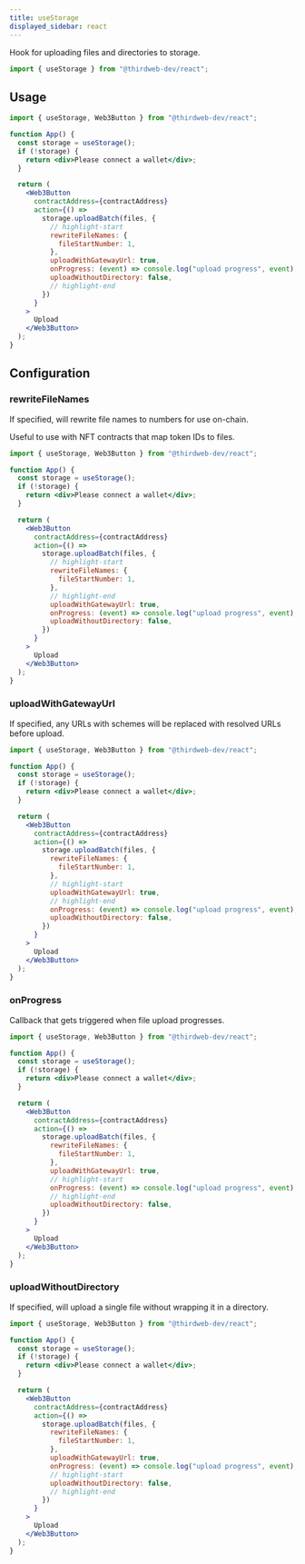 ```yaml
---
title: useStorage
displayed_sidebar: react
---
```


Hook for uploading files and directories to storage.

```jsx
import { useStorage } from "@thirdweb-dev/react";
```

## Usage

```jsx
import { useStorage, Web3Button } from "@thirdweb-dev/react";

function App() {
  const storage = useStorage();
  if (!storage) {
    return <div>Please connect a wallet</div>;
  }

  return (
    <Web3Button
      contractAddress={contractAddress}
      action={() =>
        storage.uploadBatch(files, {
          // highlight-start
          rewriteFileNames: {
            fileStartNumber: 1,
          },
          uploadWithGatewayUrl: true,
          onProgress: (event) => console.log("upload progress", event),
          uploadWithoutDirectory: false,
          // highlight-end
        })
      }
    >
      Upload
    </Web3Button>
  );
}
```

## Configuration

### rewriteFileNames

If specified, will rewrite file names to numbers for use on-chain.

Useful to use with NFT contracts that map token IDs to files.

```jsx
import { useStorage, Web3Button } from "@thirdweb-dev/react";

function App() {
  const storage = useStorage();
  if (!storage) {
    return <div>Please connect a wallet</div>;
  }

  return (
    <Web3Button
      contractAddress={contractAddress}
      action={() =>
        storage.uploadBatch(files, {
          // highlight-start
          rewriteFileNames: {
            fileStartNumber: 1,
          },
          // highlight-end
          uploadWithGatewayUrl: true,
          onProgress: (event) => console.log("upload progress", event),
          uploadWithoutDirectory: false,
        })
      }
    >
      Upload
    </Web3Button>
  );
}
```

### uploadWithGatewayUrl

If specified, any URLs with schemes will be replaced with resolved URLs before upload.

```jsx
import { useStorage, Web3Button } from "@thirdweb-dev/react";

function App() {
  const storage = useStorage();
  if (!storage) {
    return <div>Please connect a wallet</div>;
  }

  return (
    <Web3Button
      contractAddress={contractAddress}
      action={() =>
        storage.uploadBatch(files, {
          rewriteFileNames: {
            fileStartNumber: 1,
          },
          // highlight-start
          uploadWithGatewayUrl: true,
          // highlight-end
          onProgress: (event) => console.log("upload progress", event),
          uploadWithoutDirectory: false,
        })
      }
    >
      Upload
    </Web3Button>
  );
}
```

### onProgress

Callback that gets triggered when file upload progresses.

```jsx
import { useStorage, Web3Button } from "@thirdweb-dev/react";

function App() {
  const storage = useStorage();
  if (!storage) {
    return <div>Please connect a wallet</div>;
  }

  return (
    <Web3Button
      contractAddress={contractAddress}
      action={() =>
        storage.uploadBatch(files, {
          rewriteFileNames: {
            fileStartNumber: 1,
          },
          uploadWithGatewayUrl: true,
          // highlight-start
          onProgress: (event) => console.log("upload progress", event),
          // highlight-end
          uploadWithoutDirectory: false,
        })
      }
    >
      Upload
    </Web3Button>
  );
}
```

### uploadWithoutDirectory

If specified, will upload a single file without wrapping it in a directory.

```jsx
import { useStorage, Web3Button } from "@thirdweb-dev/react";

function App() {
  const storage = useStorage();
  if (!storage) {
    return <div>Please connect a wallet</div>;
  }

  return (
    <Web3Button
      contractAddress={contractAddress}
      action={() =>
        storage.uploadBatch(files, {
          rewriteFileNames: {
            fileStartNumber: 1,
          },
          uploadWithGatewayUrl: true,
          onProgress: (event) => console.log("upload progress", event),
          // highlight-start
          uploadWithoutDirectory: false,
          // highlight-end
        })
      }
    >
      Upload
    </Web3Button>
  );
}
```